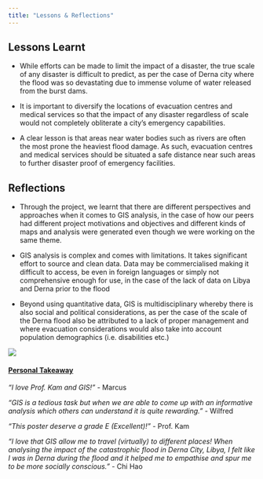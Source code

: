 ```yaml
---
title: "Lessons & Reflections"
---
```

## Lessons Learnt

- While efforts can be made to limit the impact of a disaster, the true scale of any disaster is difficult to predict, as per the case of Derna city where the flood was so devastating due to immense volume of water released from the burst dams.

- It is important to diversify the locations of evacuation centres and medical services so that the impact of any disaster regardless of scale would not completely obliterate a city's emergency capabilities.

- A clear lesson is that areas near water bodies such as rivers are often the most prone the heaviest flood damage. As such, evacuation centres and medical services should be situated a safe distance near such areas to further disaster proof of emergency facilities.

## Reflections

- Through the project, we learnt that there are different perspectives and approaches when it comes to GIS analysis, in the case of how our peers had different project motivations and objectives and different kinds of maps and analysis were generated even though we were working on the same theme. 

- GIS analysis is complex and comes with limitations. It takes significant effort to source and clean data. Data may be commercialised making it difficult to access, be even in foreign languages or simply not comprehensive enough for use, in the case of the lack of data on Libya and Derna prior to the flood

- Beyond using quantitative data, GIS is multidisciplinary whereby there is also social and political considerations, as per the case of the scale of the Derna flood also be attributed to a lack of proper management and where evacuation considerations would also take into account population demographics (i.e. disabilities etc.)

![](pictures/prof_happy_with_poster.jpg)

#### <ins>Personal Takeaway</ins>

*"I love Prof. Kam and GIS!"* - Marcus

*"GIS is a tedious task but when we are able to come up with an informative analysis which others can understand it is quite rewarding."* - Wilfred

*"This poster deserve a grade E (Excellent)!"* - Prof. Kam

*"I love that GIS allow me to travel (virtually) to different places! When analysing the impact of the catastrophic flood in Derna City, Libya, I felt like I was in Derna during the flood and it helped me to empathise and spur me to be more socially conscious."* - Chi Hao
